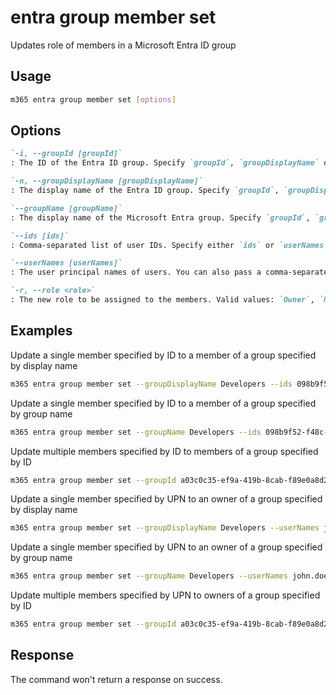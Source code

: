 
# entra group member set

Updates role of members in a Microsoft Entra ID group

## Usage

```sh
m365 entra group member set [options]
```

## Options

```md definition-list
`-i, --groupId [groupId]`
: The ID of the Entra ID group. Specify `groupId`, `groupDisplayName` or `groupName` but not multiple.

`-n, --groupDisplayName [groupDisplayName]`
: The display name of the Entra ID group. Specify `groupId`, `groupDisplayName`, or `groupName` but not multiple.

`--groupName [groupName]`
: The display name of the Microsoft Entra group. Specify `groupId`, `groupDisplayName`, or `groupName` but not multiple.

`--ids [ids]`
: Comma-separated list of user IDs. Specify either `ids` or `userNames` but not both.

`--userNames [userNames]`
: The user principal names of users. You can also pass a comma-separated list of UPNs. Specify either `ids` or `userNames` but not both.

`-r, --role <role>`
: The new role to be assigned to the members. Valid values: `Owner`, `Member`.
```

<Global />

## Examples

Update a single member specified by ID to a member of a group specified by display name

```sh
m365 entra group member set --groupDisplayName Developers --ids 098b9f52-f48c-4401-819f-29c33794c3f5 --role Member
```

Update a single member specified by ID to a member of a group specified by group name

```sh
m365 entra group member set --groupName Developers --ids 098b9f52-f48c-4401-819f-29c33794c3f5 --role Member
```

Update multiple members specified by ID to members of a group specified by ID

```sh
m365 entra group member set --groupId a03c0c35-ef9a-419b-8cab-f89e0a8d2d2a --ids "098b9f52-f48c-4401-819f-29c33794c3f5,f1e06e31-3abf-4746-83c2-1513d71f38b8" --role Member
```

Update a single member specified by UPN to an owner of a group specified by display name

```sh
m365 entra group member set --groupDisplayName Developers --userNames john.doe@contoso.com --role Owner
```

Update a single member specified by UPN to an owner of a group specified by group name

```sh
m365 entra group member set --groupName Developers --userNames john.doe@contoso.com --role Owner
```

Update multiple members specified by UPN to owners of a group specified by ID

```sh
m365 entra group member set --groupId a03c0c35-ef9a-419b-8cab-f89e0a8d2d2a --userNames "john.doe@contoso.com,adele.vance@contoso.com" --role Owner
```

## Response

The command won't return a response on success.
